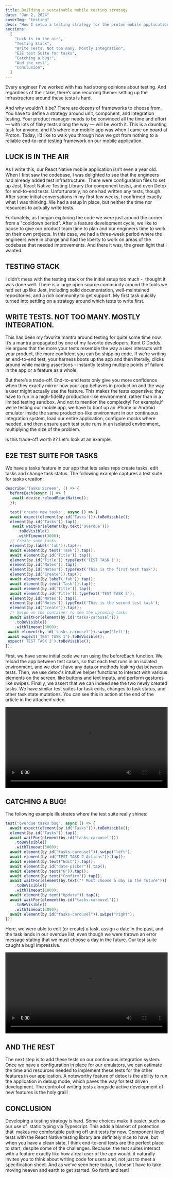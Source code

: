 ```yaml
---
title: Building a sustainable mobile testing strategy
date: "Jan 2, 2024"
coverImg: "testing"
desc: "How I setup a testing strategy for the proton mobile application"
sections:
  [
    "Luck is in the air",
    "Testing Stack",
    "Write Tests. Not too many. Mostly Integration",
    "E2E test Suite for tasks",
    "Catching a bug!",
    "And the rest",
    "Conclusion",
  ]
---
```


Every engineer I've worked with has had strong opinions about testing. And regardless of their take, there’s one recurring theme: setting up the infrastructure around these tests is hard.

And why wouldn’t it be? There are dozens of frameworks to choose from. You have to define a strategy around unit, component, and integration testing. Your product manager needs to be convinced all the time and effort — with lots of flaky tests along the way — will be worth it. This is a daunting task for anyone, and it’s where our mobile app was when I came on board at Proton. Today, I’d like to walk you through how we got from nothing to a reliable end-to-end testing framework on our mobile application.

<h2>LUCK IS IN THE AIR</h2>

As I write this, our React Native mobile application isn’t even a year old. When I first saw the codebase, I was delighted to see that the engineers had already added test infrastructure.  There were configuration files to set up Jest, React Native Testing Library (for component tests), and even Detox for end-to-end tests. Unfortunately, no one had written any tests, though. After some initial conversations in my first few weeks, I confirmed exactly what I was thinking. We had a setup in place, but neither the time nor resources to actually write tests.

Fortunately, as I began exploring the code we were just around the corner from a "cooldown period". After a feature development cycle, we like to pause to give our product team time to plan and our engineers time to work on their own projects. In this case, we had a three-week period where the engineers were in charge and had the liberty to work on areas of the codebase that needed improvements. And there it was, the green light that I wanted.

## TESTING STACK

I didn’t mess with the testing stack or the initial setup too much -  thought it was done well. There is a large open source community around the tools we had set up like Jest, including solid documentation, well-maintained repositories, and a rich community to get support. My first task quickly turned into settling on a strategy around which tests to write first.

## WRITE TESTS. NOT TOO MANY. MOSTLY INTEGRATION.

This has been my favorite mantra around testing for quite some time now. It’s a mantra propagated by one of my favorite developers, Kent C Dodds. He argues that the more your tests resemble the way a user interacts with your product, the more confident you can be shipping code. If we’re writing an end-to-end test, your harness boots up the app and then literally, clicks around while making assertions - instantly testing multiple points of failure in the app or a feature as a whole.

But there’s a trade-off. End-to-end tests only give you more confidence when they exactly mirror how your app behaves in production and the way a user might actually use the feature. This makes the tests expensive: they have to run in a high-fidelity production-like environment, rather than in a limited testing sandbox. And not to mention the complexity! For example,if we’re testing our mobile app, we have to boot up an iPhone or Android emulator inside the same production-like environment in our continuous integration system, load our entire application, configure mocks where needed, and then ensure each test suite runs in an isolated environment, multiplying the size of the problem.

Is this trade-off worth it? Let's look at an example.

## E2E TEST SUITE FOR TASKS

We have a tasks feature in our app that lets sales reps create tasks, edit tasks and change task status. The following example captures a test suite for tasks creation:

```js
describe('Tasks Screen', () => {
  beforeEach(async () => {
   await device.reloadReactNative();
  });

  test('create new tasks', async () => {
  await expect(element(by.id('Tasks'))).toBeVisible();
  element(by.id('Tasks')).tap();
   await waitFor(element(by.text('Overdue')))
     .toBeVisible()
     .withTimeout(3000);
  // Create some tasks
  element(by.label('fab')).tap();
  await element(by.text('Task')).tap();
  await element(by.id('Title')).tap();
  element(by.id('Title')).typeText('TEST TASK 1');
  element(by.id('Notes')).tap();
  element(by.id('Notes')).typeText('This is the first test task');
  element(by.id('Create')).tap();
  await element(by.label('fab')).tap();
  await element(by.text('Task')).tap();
  await element(by.id('Title')).tap();
  await element(by.id('Title')).typeText('TEST TASK 2');
  element(by.id('Notes')).tap();
  element(by.id('Notes')).typeText('This is the second test task');
  element(by.id('Create')).tap();
  // Swipe on the container to see the upcoming tasks
  await waitFor(element(by.id('tasks-carousel')))
    .toBeVisible()
    .withTimeout(3000);
 await element(by.id('tasks-carousel')).swipe('left');
 await expect('TEST TASK 1').toBeVisible();
 expect('TEST TASK 2').toBeVisible();
});
```

First, we have some initial code we run using the beforeEach function. We reload the app between test cases, so that each test runs in an isolated environment, and we don’t have any data or methods leaking dat between tests. Then, we use detox's intuitive helper functions to interact with various elements on the screen, like buttons and text inputs, and perform gestures like swipes. Finally, we assert that we can indeed see the two newly created tasks. We have similar test suites for task edits, changes to task status, and other task state mutations. You can see this in action at the end of the article in the attached video.

<video width="100%" controls="controls">
  <source src="https://storage.googleapis.com/engineering-blog-assets-production/e2e-test-tasks.mp4" />
</video>

## CATCHING A BUG!

The following example illustrates where the test suite really shines:

```js
test("overdue tasks bug", async () => {
  await expect(element(by.id("Tasks"))).toBeVisible();
  element(by.id("Tasks")).tap();
  await waitFor(element(by.id("tasks-carousel")))
    .toBeVisible()
    .withTimeout(3000);
  await element(by.id("tasks-carousel")).swipe("left");
  await element(by.id("TEST TASK 2 Actions")).tap();
  await element(by.text("Edit")).tap();
  await element(by.id("date-picker")).tap();
  await element(by.text("6")).tap();
  await element(by.text("Confirm")).tap();
  await waitFor(element(by.text("* Must choose a day in the future")))
    .toBeVisible()
    .withTimeout(1000);
  await element(by.text("Update")).tap();
  await waitFor(element(by.id("tasks-carousel")))
    .toBeVisible()
    .withTimeout(3000);
  await element(by.id("tasks-carousel")).swipe("right");
});
```

Here, we were able to edit (or create) a task, assign a date in the past, and the task lands in our overdue list, even though we were thrown an error message stating that we must choose a day in the future. Our test suite caught a bug! Impressive.

<video width="100%" controls="controls">
  <source src="https://storage.googleapis.com/engineering-blog-assets-production/e2e-test-tasks(bug).mp4" />
</video>

## AND THE REST

The next step is to add these tests on our continuous integration system. Once we have a configuration in place for our emulators, we can estimate the time and resources needed to implement these tests for the other features in our application. A noteworthy feature of detox is the ability to run the application in debug mode, which paves the way for test driven development. The control of writing tests alongside active development of new features is the holy grail!

## CONCLUSION

Developing a testing strategy is hard. Some choices make it easier, such as our use of  static typing via Typescript. This adds a blanket of protection that  makes me comfortable putting off unit tests for now. Component level tests with the React Native testing library are definitely nice to have, but when you have a clean slate, I think end-to-end tests are the perfect place to start, despite some of the challenges. Because  the test suites interact with a feature exactly like how a real user of the app would, it naturally invites you to think about writing code for users and, not just to meet a specification sheet. And as we’ve seen here today, it doesn’t have to take moving heaven and earth to get started. Go forth and test!
